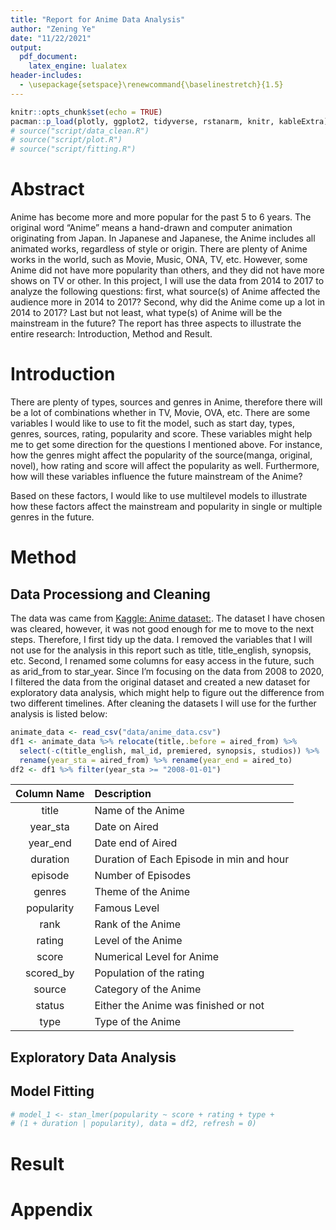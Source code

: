 ```yaml
---
title: "Report for Anime Data Analysis"
author: "Zening Ye"
date: "11/22/2021"
output: 
  pdf_document: 
    latex_engine: lualatex
header-includes: 
  - \usepackage{setspace}\renewcommand{\baselinestretch}{1.5}
---
```


```r
knitr::opts_chunk$set(echo = TRUE)
pacman::p_load(plotly, ggplot2, tidyverse, rstanarm, knitr, kableExtra)
# source("script/data_clean.R")
# source("script/plot.R")
# source("script/fitting.R")
```
\vspace{-0.8cm}
# Abstract

Anime has become more and more popular for the past 5 to 6 years. The original word "Anime" means a hand-drawn and computer animation originating from Japan. In Japanese and Japanese, the Anime includes all animated works, regardless of style or origin. There are plenty of Anime works in the world, such as Movie, Music, ONA, TV, etc. However, some Anime did not have more popularity than others, and they did not have more shows on TV or other. In this project, I will use the data from 2014 to 2017 to analyze the following questions: first, what source(s) of Anime affected the audience more in 2014 to 2017? Second, why did the Anime come up a lot in 2014 to 2017? Last but not least, what type(s) of Anime will be the mainstream in the future? The report has three aspects to illustrate the entire research: Introduction, Method and Result.

# Introduction

There are plenty of types, sources and genres in Anime, therefore there will be a lot of combinations whether in TV, Movie, OVA, etc. There are some variables I would like to use to fit the model, such as start day, types, genres, sources, rating, popularity and score. These variables might help me to get some direction for the questions I mentioned above. For instance, how the genres might affect the popularity of the source(manga, original, novel), how rating and score will affect the popularity as well. Furthermore, how will these variables influence the future mainstream of the Anime?

Based on these factors, I would like to use multilevel models to illustrate how these factors affect the mainstream and popularity in single or multiple genres in the future.

# Method
## Data Processiong and Cleaning

The data was came from [Kaggle: Anime dataset: ](https://www.kaggle.com/thunderz/anime-dataset). The dataset I have chosen was cleared, however, it was not good enough for me to move to the next steps. Therefore, I first tidy up the data. I removed the variables that I will not use for the analysis in this report such as title, title_english, synopsis, etc. Second, I renamed some columns for easy access in the future, such as arid_from to star_year. Since I’m focusing on the data from 2008 to 2020, I filtered the data from the original dataset and created a new dataset for exploratory data analysis, which might help to figure out the difference from two different timelines. After cleaning the datasets I will use for the further analysis is listed below:
```r
animate_data <- read_csv("data/anime_data.csv")
df1 <- animate_data %>% relocate(title,.before = aired_from) %>% 
  select(-c(title_english, mal_id, premiered, synopsis, studios)) %>% 
  rename(year_sta = aired_from) %>% rename(year_end = aired_to)
df2 <- df1 %>% filter(year_sta >= "2008-01-01")
```

| Column Name      | Description |
| :--:              | :----- |
| title             | Name of the Anime |
| year_sta          | Date on Aired |
| year_end          | Date end of Aired |
| duration          | Duration of Each Episode in min and hour |
| episode           | Number of Episodes |
| genres            | Theme of the Anime |
| popularity        | Famous Level |
| rank              | Rank of the Anime |
| rating            | Level of the Anime |
| score             | Numerical Level for Anime |
| scored_by         | Population of the rating |
| source            | Category of the Anime |
| status            | Either the Anime was finished or not |
| type              | Type of the Anime |

## Exploratory Data Analysis


## Model Fitting
```r
# model_1 <- stan_lmer(popularity ~ score + rating + type + 
# (1 + duration | popularity), data = df2, refresh = 0)
```

# Result

# Appendix
